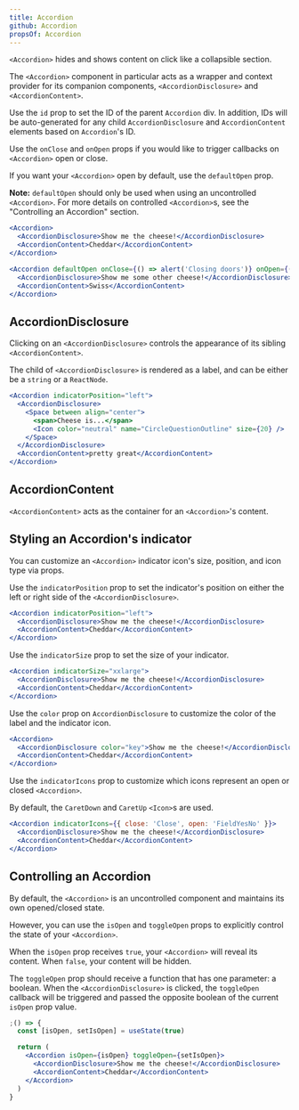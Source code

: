 ```yaml
---
title: Accordion
github: Accordion
propsOf: Accordion
---
```


`<Accordion>` hides and shows content on click like a collapsible section.

The `<Accordion>` component in particular acts as a wrapper and context provider for its companion components, `<AccordionDisclosure>` and `<AccordionContent>`.

Use the `id` prop to set the ID of the parent `Accordion` div. In addition, IDs will be auto-generated for any child `AccordionDisclosure` and `AccordionContent` elements based on `Accordion`'s ID.

Use the `onClose` and `onOpen` props if you would like to trigger callbacks on `<Accordion>` open or close.

If you want your `<Accordion>` open by default, use the `defaultOpen` prop.

**Note:** `defaultOpen` should only be used when using an uncontrolled `<Accordion>`. For more details on controlled `<Accordion>`s, see the "Controlling an Accordion" section.

```jsx
<Accordion>
  <AccordionDisclosure>Show me the cheese!</AccordionDisclosure>
  <AccordionContent>Cheddar</AccordionContent>
</Accordion>

<Accordion defaultOpen onClose={() => alert('Closing doors')} onOpen={() => alert('Opening doors')}>
  <AccordionDisclosure>Show me some other cheese!</AccordionDisclosure>
  <AccordionContent>Swiss</AccordionContent>
</Accordion>
```

## AccordionDisclosure

Clicking on an `<AccordionDisclosure>` controls the appearance of its sibling `<AccordionContent>`.

The child of `<AccordionDisclosure>` is rendered as a label, and can be either be a `string` or a `ReactNode`.

```jsx
<Accordion indicatorPosition="left">
  <AccordionDisclosure>
    <Space between align="center">
      <span>Cheese is...</span>
      <Icon color="neutral" name="CircleQuestionOutline" size={20} />
    </Space>
  </AccordionDisclosure>
  <AccordionContent>pretty great</AccordionContent>
</Accordion>
```

## AccordionContent

`<AccordionContent>` acts as the container for an `<Accordion>`'s content.

## Styling an Accordion's indicator

You can customize an `<Accordion>` indicator icon's size, position, and icon type via props.

Use the `indicatorPosition` prop to set the indicator's position on either the left or right side of the `<AccordionDisclosure>`.

```jsx
<Accordion indicatorPosition="left">
  <AccordionDisclosure>Show me the cheese!</AccordionDisclosure>
  <AccordionContent>Cheddar</AccordionContent>
</Accordion>
```

Use the `indicatorSize` prop to set the size of your indicator.

```jsx
<Accordion indicatorSize="xxlarge">
  <AccordionDisclosure>Show me the cheese!</AccordionDisclosure>
  <AccordionContent>Cheddar</AccordionContent>
</Accordion>
```

Use the `color` prop on `AccordionDisclosure` to customize the color of the label and the indicator icon.

```jsx
<Accordion>
  <AccordionDisclosure color="key">Show me the cheese!</AccordionDisclosure>
  <AccordionContent>Cheddar</AccordionContent>
</Accordion>
```

Use the `indicatorIcons` prop to customize which icons represent an open or closed `<Accordion>`.

By default, the `CaretDown` and `CaretUp` `<Icon>`s are used.

```jsx
<Accordion indicatorIcons={{ close: 'Close', open: 'FieldYesNo' }}>
  <AccordionDisclosure>Show me the cheese!</AccordionDisclosure>
  <AccordionContent>Cheddar</AccordionContent>
</Accordion>
```

## Controlling an Accordion

By default, the `<Accordion>` is an uncontrolled component and maintains its own opened/closed state.

However, you can use the `isOpen` and `toggleOpen` props to explicitly control the state of your `<Accordion>`.

When the `isOpen` prop receives `true`, your `<Accordion>` will reveal its content. When `false`, your content will be hidden.

The `toggleOpen` prop should receive a function that has one parameter: a boolean. When the `<AccordionDisclosure>` is clicked, the `toggleOpen` callback will be triggered and passed the opposite boolean of the current `isOpen` prop value.

```jsx
;() => {
  const [isOpen, setIsOpen] = useState(true)

  return (
    <Accordion isOpen={isOpen} toggleOpen={setIsOpen}>
      <AccordionDisclosure>Show me the cheese!</AccordionDisclosure>
      <AccordionContent>Cheddar</AccordionContent>
    </Accordion>
  )
}
```

